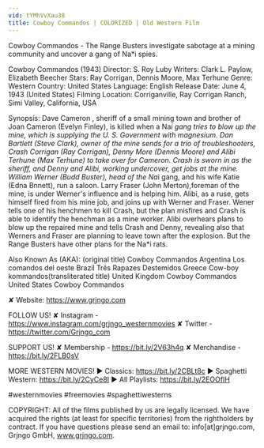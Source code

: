 ```yaml
---
vid: tYMhVvXau38
title: Cowboy Commandos | COLORIZED | Old Western Film
---
```


Cowboy Commandos - The Range Busters investigate sabotage at a mining community and uncover a gang of Na*i spies.

Cowboy Commandos (1943)
Director: S. Roy Luby
Writers: Clark L. Paylow, Elizabeth Beecher
Stars: Ray Corrigan, Dennis Moore, Max Terhune
Genre: Western
Country: United States
Language: English
Release Date: June 4, 1943 (United States)
Filming Location: Corriganville, Ray Corrigan Ranch, Simi Valley, California, USA

Synopsis:
Dave Cameron , sheriff of a small mining town and brother of Joan Cameron (Evelyn Finley), is killed when a Na*i gang tries to blow up the mine, which is supplying the U. S. Government with magnesium. Dan Bartlett (Steve Clark), owner of the mine sends for a trio of troubleshooters, Crash Corrigan (Ray Corrigan), Denny More (Dennis Moore) and Alibi Terhune (Max Terhune) to take over for Cameron. Crash is sworn in as the sheriff, and Denny and Alibi, working undercover, get jobs at the mine. William Werner (Budd Buster), head of the Na*i gang, and his wife Katie (Edna Bnnett), run a saloon. Larry Fraser (John Merton),foreman of the mine, is under Werner's influence and is helping him. Alibi, as a ruse, gets himself fired from his mine job, and joins up with Werner and Fraser. Wener tells one of his henchmen to kill Crash, but the plan misfires and Crash is able to identify the henchman as a mine worker. Alibi overhears plans to blow up the repaired mine and tells Crash and Denny, revealing also that Werners and Fraser are planning to leave town after the explosion. But the Range Busters have other plans for the Na*i rats.

Also Known As (AKA):
(original title) Cowboy Commandos
Argentina Los comandos del oeste
Brazil Três Rapazes Destemidos
Greece Cow-boy kommandos(transliterated title)
United Kingdom Cowboy Commandos
United States Cowboy Commandos

✘ Website: https://www.grjngo.com

FOLLOW US!
✘ Instagram - https://www.instagram.com/grjngo_westernmovies
✘ Twitter - https://twitter.com/Grjngo_com

SUPPORT US!
✘ Membership - https://bit.ly/2V63h4q
✘ Merchandise - https://bit.ly/2FLB0sV

MORE WESTERN MOVIES! 
► Classics: https://bit.ly/2CBLt8c 
► Spaghetti Western: https://bit.ly/2CyCe8I 
► All Playlists: https://bit.ly/2EOOfIH 

#westernmovies #freemovies #spaghettiwesterns

COPYRIGHT: All of the films published by us are legally licensed. We have acquired the rights (at least for specific territories) from the rightholders by contract. If you have questions please send an email to: info[at]grjngo.com, Grjngo GmbH, www.grjngo.com.